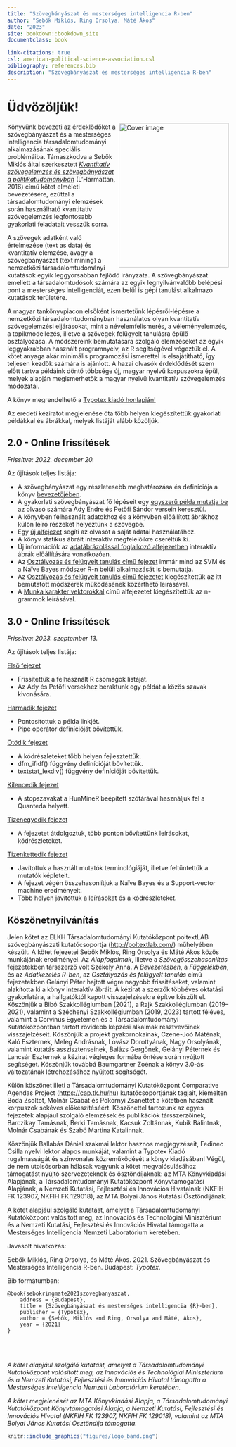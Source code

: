 ```yaml
---
title: "Szövegbányászat és mesterséges intelligencia R-ben"
author: "Sebők Miklós, Ring Orsolya, Máté Ákos"
date: "2023"
site: bookdown::bookdown_site
documentclass: book

link-citations: true
csl: american-political-science-association.csl
bibliography: references.bib
description: "Szövegbányászat és mesterséges intelligencia R-ben"
---
```


# Üdvözöljük! {-}
<img src="figures/konyv_borito_final.png" width="250" height="328" align="right" alt="Cover image"/>

Könyvünk bevezeti az érdeklődőket a szövegbányászat és a mesterséges intelligencia társadalomtudományi alkalmazásának speciális problémáiba. Támaszkodva a Sebők Miklós által szerkesztett [*Kvantitatív szövegelemzés és szövegbányászat a politikatudományban*](https://poltextlab.tk.hu/uploads/files/Kvantitativ_szovegelemzes_keszpdf.pdf) (L’Harmattan, 2016) című kötet elméleti bevezetésére, ezúttal a társadalomtudományi elemzések során használható kvantitatív szövegelemzés legfontosabb gyakorlati feladatait vesszük sorra.

A szövegek adatként való értelmezése (text as data) és kvantitatív elemzése, avagy a szövegbányászat (text mining) a nemzetközi társadalomtudományi kutatások egyik leggyorsabban fejlődő irányzata. A szövegbányászat emellett a társadalomtudósok számára az egyik legnyilvánvalóbb belépési pont a mesterséges intelligenciát, ezen belül is gépi tanulást alkalmazó kutatások területére.

A magyar tankönyvpiacon elsőként ismertetünk lépésről-lépésre a nemzetközi társadalomtudományban használatos olyan kvantitatív szövegelemzési eljárásokat, mint a névelemfelismerés, a véleményelemzés, a topikmodellezés, illetve a szövegek felügyelt tanulásra épülő osztályozása. A módszereink bemutatására szolgáló elemzéseket az egyik leggyakrabban használt programnyelv, az R segítségével végeztük el. A kötet anyaga akár minimális programozási ismerettel is elsajátítható, így teljesen kezdők számára is ajánlott. A hazai olvasók érdeklődését szem előtt tartva példáink döntő többsége új, magyar nyelvű korpuszokra épül, melyek alapján megismerhetők a magyar nyelvű kvantitatív szövegelemzés módozatai.

A könyv megrendelhető a [Typotex kiadó honlapján!](https://www.typotex.hu/book/11810/sebok_szovegbanyaszat_es_mesterseges_intelligencia_r_ben)

Az eredeti kéziratot megjelenése óta több helyen kiegészítettük gyakorlati példákkal és ábrákkal, melyek listáját alább közöljük.

## 2.0 - Online frissítések {-}

*Frissítve: 2022. december 20.*

Az újítások teljes listája:

- A szövegbányászat egy részletesebb meghatározása és definíciója a könyv [bevezetőjében](#intro).
- A gyakorlati szövegbányászat fő lépéseit egy [egyszerű példa mutatja be](#handson) az olvasó számára Ady Endre és Petőfi Sándor versein keresztül.
- A könyvben felhasznált adatokhoz és a könyvben előállított ábrákhoz külön leíró részeket helyeztünk a szövegbe.
- Egy [új alfejezet](#sajat-adat) segíti az olvasót a saját adatai használatához.
- A könyv statikus ábráit interaktív megfelelőikre cseréltük ki.
- Új információk az [adatábrázolással foglalkozó alfejezetben](#dataviz) interaktív ábrák előállítására vonatkozóan.
- Az [Osztályozás és felügyelt tanulás című fejezet](#felugyelt) immár mind az SVM és a Naïve Bayes módszer R-n belüli alkalmazását is bemutatja.
- Az [Osztályozás és felügyelt tanulás című fejezetet](#felugyelt) kiegészítettük az itt bemutatott módszerek működésének közérthető leírásával.
- A [Munka karakter vektorokkal](#strings-3) című alfejezetet kiegészítettük az n-grammok leírásával.

## 3.0 - Online frissítések {-}

*Frissítve: 2023. szeptember 13.*

Az újítások teljes listája:

[Első fejezet](#intro)

- Frissítettük a felhasznált R csomagok listáját.
- Az Ady és Petőfi versekhez beraktunk egy példát a közös szavak kivonására.

[Harmadik fejezet](#adatkezeles)

- Pontosítottuk a példa linkjét.
- Pipe operátor definícióját bővítettük.

[Ötödik fejezet](#leiro_stat)

- A kódrészleteket több helyen fejlesztettük.
- dfm_ifidf() függvény definícióját bővítettük.
- textstat_lexdiv() függvény definícióját bővítettük.

[Kilencedik fejezet](#scaling)

- A stopszavakat a HunMineR beépített szótárával használjuk fel a Quanteda helyett.

[Tizenegyedik fejezet](#nlp_ch)

- A fejezetet átdolgoztuk, több ponton bővítettünk leírásokat, kódrészleteket.

[Tizenkettedik fejezet](#felugyelt)

- Javítottuk a használt mutatók terminológiáját, illetve feltüntettük a mutatók képleteit.
- A fejezet végén összehasonlítjuk a Naïve Bayes és a Support-vector machine eredményeit.
- Több helyen javítottuk a leírásokat és a kódrészleteket.

## Köszönetnyilvánítás {-}

Jelen kötet az ELKH Társadalomtudományi Kutatóközpont poltextLAB szövegbányászati kutatócsoportja (<http://poltextlab.com/>) műhelyében készült. A kötet fejezetei Sebők Miklós, Ring Orsolya és Máté Ákos közös munkájának eredményei. Az *Alapfogalmak*, illetve a *Szövegösszehasonlítás* fejezetekben társszerző volt Székely Anna. A *Bevezetésben*, a *Függelékben*, és az *Adatkezelés R-ben*, az *Osztályozás és felügyelt tanulás* című fejezetekben Gelányi Péter hajtott végre nagyobb frissítéseket, valamint alakította ki a könyv interaktív ábráit. A kézirat a szerzők többéves oktatási gyakorlatára, a hallgatóktól kapott visszajelzésekre építve készült el. Köszönjük a Bibó Szakkollégiumban (2021), a Rajk Szakkollégiumban (2019--2021), valamint a Széchenyi Szakkollégiumban (2019, 2023) tartott féléves, valamint a Corvinus Egyetemen és a Társadalomtudományi Kutatóközpontban tartott rövidebb képzési alkalmak résztvevőinek visszajelzéseit. Köszönjük a projekt gyakornokainak, Czene-Joó Máténak, Kaló Eszternek, Meleg Andrásnak, Lovász Dorottyának, Nagy Orsolyának, valamint kutatás asszisztenseinek, Balázs Gergőnek, Gelányi Péternek és Lancsár Eszternek a kézirat végleges formába öntése során nyújtott segítséget. Köszönjük továbbá Baumgartner Zoénak a könyv 3.0-ás változatának létrehozásához nyújtott segítségét.

Külön köszönet illeti a Társadalomtudományi Kutatóközpont Comparative Agendas Project (<https://cap.tk.hu/hu>) kutatócsoportjának tagjait, kiemelten Boda Zsoltot, Molnár Csabát és Pokornyi Zsanettet a kötetben használt korpuszok sokéves előkészítéséért. Köszönettel tartozunk az egyes fejezetek alapjául szolgáló elemzések és publikációk társszerzőinek, Barczikay Tamásnak, Berki Tamásnak, Kacsuk Zoltánnak, Kubik Bálintnak, Molnár Csabának és Szabó Martina Katalinnak.

Köszönjük Ballabás Dániel szakmai lektor hasznos megjegyzéseit, Fedinec Csilla nyelvi lektor alapos munkáját, valamint a Typotex Kiadó rugalmasságát és színvonalas közreműködését a könyv kiadásában! Végül, de nem utolsósorban hálásak vagyunk a kötet megvalósulásához támogatást nyújtó szervezeteknek és ösztöndíjaknak: az MTA Könyvkiadási Alapjának, a Társadalomtudományi Kutatóközpont Könyvtámogatási Alapjának, a Nemzeti Kutatási, Fejlesztési és Innovációs Hivatalnak (NKFIH FK 123907, NKFIH FK 129018), az MTA Bolyai János Kutatási Ösztöndíjának.

A kötet alapjául szolgáló kutatást, amelyet a Társadalomtudományi Kutatóközpont valósított meg, az Innovációs és Technológiai Minisztérium és a Nemzeti Kutatási, Fejlesztési és Innovációs Hivatal támogatta a Mesterséges Intelligencia Nemzeti Laboratórium keretében.


Javasolt hivatkozás: 

Sebők Miklós, Ring Orsolya, és Máté Ákos. 2021. Szövegbányászat és Mesterséges Intelligencia R-ben. Budapest: *Typotex*.


Bib formátumban:

```
@book{sebokringmate2021szovegbanyaszat,
	address = {Budapest},
	title = {Szövegbányászat és mesterséges intelligencia {R}-ben},
	publisher = {Typotex},
	author = {Sebők, Miklós and Ring, Orsolya and Máté, Ákos},
	year = {2021}
}
```

<br>
<br>
 
*A kötet alapjául szolgáló kutatást, amelyet a Társadalomtudományi Kutatóközpont valósított meg, az Innovációs és Technológiai Minisztérium és a Nemzeti Kutatási, Fejlesztési és Innovációs Hivatal támogatta a Mesterséges Intelligencia Nemzeti Laboratórium keretében.*

*A kötet megjelenését az MTA Könyvkiadási Alapja, a Társadalomtudományi Kutatóközpont Könyvtámogatási Alapja, a Nemzeti Kutatási, Fejlesztési és Innovációs Hivatal (NKFIH FK 123907, NKFIH FK 129018), valamint az MTA Bolyai János Kutatási Ösztöndíja támogatta.*

```r
knitr::include_graphics("figures/logo_band.png")
```


